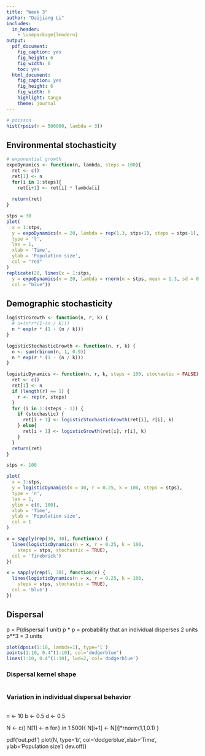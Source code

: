 ```yaml
---
title: "Week 3"
author: "Daijiang Li"
includes:
  in_header:
    - \usepackage{lmodern}
output:
  pdf_document:
    fig_caption: yes
    fig_height: 6
    fig_width: 6
    toc: yes
  html_document:
    fig_caption: yes
    fig_height: 6
    fig_width: 6
    highlight: tango
    theme: journal
---
```


```r
# poisson
hist(rpois(n = 500000, lambda = 3))
```



## Environmental stochasticity

```r
# exponential growth
expoDynamics <- function(n, lambda, steps = 100){
  ret <- c()
  ret[1] <- n
  for(i in 1:steps){
    ret[i+1] <- ret[i] * lambda[i]
  
  return(ret)
}

```

```r
stps = 30
plot(
  x = 1:stps,
  y = expoDynamics(n = 20, lambda = rep(1.3, stps+1), steps = stps-1),
  type = 'l',
  las = 1,
  xlab = 'Time',
  ylab = 'Population size',
  col = "red"
)
replicate(20, lines(x = 1:stps,
  y = expoDynamics(n = 20, lambda = rnorm(n = stps, mean = 1.3, sd = 0.5), steps = stps-1),
  col = "blue"))
```


## Demographic stochasticity

```r
logisticGrowth <- function(n, r, k) {
  # n+(n*r*(1-(n / k)))
  n * exp(r * (1 - (n / k)))
}

logisticStochasticGrowth <- function(n, r, k) {
  n <- sum(rbinom(n, 1, 0.9))
  n * exp(r * (1 - (n / k)))
}

logisticDynamics <- function(n, r, k, steps = 100, stochastic = FALSE) {
  ret <- c()
  ret[1] <- n
  if (length(r) == 1) {
    r <- rep(r, steps)
  }
  for (i in 1:(steps - 1)) {
    if (stochastic) {
      ret[i + 1] <- logisticStochasticGrowth(ret[i], r[i], k)
    } else{
      ret[i + 1] <- logisticGrowth(ret[i], r[i], k)
    }
  }
  return(ret)
}
```

```r
stps <- 100

plot(
  x = 1:stps,
  y = logisticDynamics(n = 30, r = 0.25, k = 100, steps = stps),
  type = 'n',
  las = 1,
  ylim = c(0, 100),
  xlab = 'Time',
  ylab = 'Population size',
  col = 1
)

x = sapply(rep(30, 30), function(x) {
  lines(logisticDynamics(n = x, r = 0.25, k = 100,
    steps = stps, stochastic = TRUE),
  col = 'firebrick')
})

x = sapply(rep(5, 30), function(x) {
  lines(logisticDynamics(n = x, r = 0.25, k = 100,
    steps = stps, stochastic = TRUE),
  col = 'blue')
})
```



















## Dispersal 


p = P(dispersal 1 unit)
p * p = probability that an individual disperses 2 units
p**3 = 3 units



```r

plot(dpois(1:10, lambda=1), type='l')
points(1:10, 0.4^(1:10), col='dodgerblue')
lines(1:10, 0.4^(1:10), lwd=2, col='dodgerblue')

```
















### Dispersal kernel shape

```r




```











### Variation in individual dispersal behavior

```r




```























n <- 10
b <- 0.5
d <- 0.5

N <- c()
N[1] <- n
for(i in 1:500){
  N[i+1] <- N[i]*rnorm(1,1,0.1) 
}


pdf('out.pdf')
plot(N, type='b', 
  col='dodgerblue',xlab='Time', ylab='Population size')
dev.off()
















